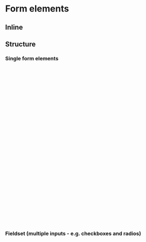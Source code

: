 
<Meta title="Utilities/Forms" />

# Form elements

<Canvas of={TextInputStories.Standard} />
<Canvas of={TextareaStories.Standard} />
<Canvas of={SelectStories.Standard} />
<Canvas of={RadiosStories.Standard} />
<Canvas of={RadiosStories.Small} />
<Canvas of={CheckboxesStories.Standard} />
<Canvas of={CheckboxesStories.Small} />
<Canvas of={DateSearchStories.Standard} />
<Canvas of={DateInputStories.Standard} />
<Canvas of={SearchFieldStories.Standard} />

## Inline

<Canvas of={TextInputStories.Inline} />
<Canvas of={TextareaStories.Inline} />
<Canvas of={SelectStories.Inline} />
<Canvas of={RadiosStories.Inline} />
<Canvas of={CheckboxesStories.Inline} />
<Canvas of={DateSearchStories.Inline} />
<Canvas of={DateInputStories.Inline} />

## Structure

### Single form elements

```html
<div class="tna-form-item"> <!-- Optional: "tna-form-item--error" -->

  <div class="tna-form-item__contents">

    <h4 class="tna-form-item__heading tna-heading-m">
      <label class="tna-form-item__label" for="ELEMENT-ID">
        <!-- Field title -->
      </label>
    </h4>

    <!-- Optional hint
    <p id="ELEMENT-ID-hint" class="tna-form-item__hint">
      [Hint text]
    </p>
    -->

    <!-- Optional error
    <p id="ELEMENT-ID-error" class="tna-form-item__error">
      <span class="tna-!--visually-hidden">Error:</span> [Error text]
    </p>
    -->

  </div>

  <!-- Field id="ELEMENT-ID"
    If hint:
      aria-describedby="tna-form__ELEMENT-ID-hint"
    If error:
      aria-describedby="tna-form__ELEMENT-ID-error"
    If hint and error:
      aria-describedby="tna-form__ELEMENT-ID-hint tna-form__ELEMENT-ID-error"
  -->

</div>
```

### Fieldset (multiple inputs - e.g. checkboxes and radios)

```html
<div class="tna-form-item"> <!-- Optional: "tna-form-item--error" -->

  <fieldset class="tna-form__fieldset"><!-- Fieldset
      If hint:
        aria-describedby="tna-form__ELEMENT-ID-hint"
      If error:
        aria-describedby="tna-form__ELEMENT-ID-error"
      If hint and error:
        aria-describedby="tna-form__ELEMENT-ID-hint tna-form__ELEMENT-ID-error"
    -->

    <div class="tna-form-item__contents">

      <legend class="tna-form__legend">
        <h4 class="tna-form-item__heading tna-heading-m">
          <!-- Field title -->
        </h4>
      </legend>

      <!-- Optional hint
      <p id="ELEMENT-ID-hint" class="tna-form-item__hint">
        [Hint text]
      </p>
      -->

      <!-- Optional error
      <p id="ELEMENT-ID-error" class="tna-form-item__error">
        <span class="tna-!--visually-hidden">Error:</span> [Error text]
      </p>
      -->

    </div>
  </fieldset>

  <!-- Fields -->
  
</div>
```
